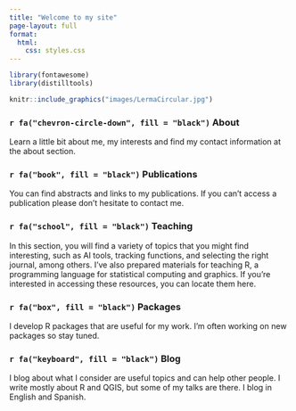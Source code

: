 ```yaml
---
title: "Welcome to my site"
page-layout: full
format:
  html:
    css: styles.css
---
```


```r
library(fontawesome)
library(distilltools)
```

```r
knitr::include_graphics("images/LermaCircular.jpg")
```

### `r fa("chevron-circle-down", fill = "black")` **About**

Learn a little bit about me, my interests and find my contact information at the about section. <br>

### `r fa("book", fill = "black")` **Publications**

You can find abstracts and links to my publications. If you can't access a publication please don't hesitate to contact me. <br>

### `r fa("school", fill = "black")` **Teaching**

In this section, you will find a variety of topics that you might find interesting, such as AI tools, tracking functions, and selecting the right journal, among others. I've also prepared materials for teaching R, a programming language for statistical computing and graphics. If you're interested in accessing these resources, you can locate them here. <br>

### `r fa("box", fill = "black")` **Packages**

I develop R packages that are useful for my work. I'm often working on new packages so stay tuned. <br>

### `r fa("keyboard", fill = "black")` **Blog**

I blog about what I consider are useful topics and can help other people. I write mostly about R and QGIS, but some of my talks are there. I blog in English and Spanish. <br>
